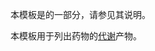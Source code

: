 {{Documentation subpage}}
本模板是{{tl|Chembox}}的一部分，请参见其说明。

本模板用于列出药物的[[代谢]]产物。

<includeonly>
[[Category:化学信息框模板|{{PAGENAME}}]]
</includeonly>